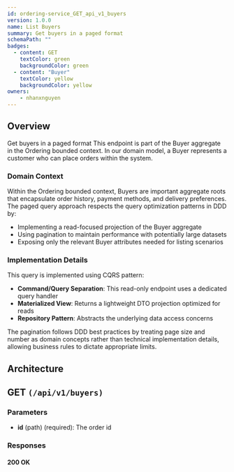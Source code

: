 ```yaml
---
id: ordering-service_GET_api_v1_buyers
version: 1.0.0
name: List Buyers
summary: Get buyers in a paged format
schemaPath: ""
badges:
  - content: GET
    textColor: green
    backgroundColor: green
  - content: "Buyer"
    textColor: yellow
    backgroundColor: yellow
owners:
    - nhanxnguyen
---
```


## Overview

Get buyers in a paged format
This endpoint is part of the Buyer aggregate in the Ordering bounded context. In our domain model, a Buyer represents a customer who can place orders within the system.

### Domain Context

Within the Ordering bounded context, Buyers are important aggregate roots that encapsulate order history, payment methods, and delivery preferences. The paged query approach respects the query optimization patterns in DDD by:

- Implementing a read-focused projection of the Buyer aggregate
- Using pagination to maintain performance with potentially large datasets
- Exposing only the relevant Buyer attributes needed for listing scenarios

### Implementation Details

This query is implemented using CQRS pattern:

- **Command/Query Separation**: This read-only endpoint uses a dedicated query handler
- **Materialized View**: Returns a lightweight DTO projection optimized for reads
- **Repository Pattern**: Abstracts the underlying data access concerns

The pagination follows DDD best practices by treating page size and number as domain concepts rather than technical implementation details, allowing business rules to dictate appropriate limits.

## Architecture

<NodeGraph />

## GET `(/api/v1/buyers)`

### Parameters

- **id** (path) (required): The order id

### Responses

#### <span className="text-green-500">200 OK</span>

<SchemaViewer file="response-200.json" maxHeight="500" id="response-200" />
